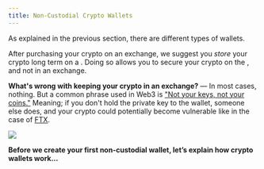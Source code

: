 ```yaml
---
title: Non-Custodial Crypto Wallets
---
```


As explained in the previous section, there are different types of wallets.&#x20;

After purchasing your crypto on an exchange, we suggest you *store* your crypto long term on a <Nutshell children="non-custodial wallet" glossaryEntry="content/glossary/Non-custodial-Crypto-Wallet.mdx" />. Doing so allows you to secure your crypto on the <Nutshell children="blockchain" glossaryEntry="content/glossary/blockchain.mdx" />, and not in an exchange.&#x20;

**What's wrong with keeping your crypto in an exchange?** — In most cases, nothing. But a common phrase used in Web3 is ["Not your keys, not your coins."](https://www.ledger.com/academy/not-your-keys-not-your-coins-why-it-matters) Meaning; if you don't hold the private key to the wallet, someone else does, and your crypto could potentially become vulnerable like in the case of [FTX](https://www.investopedia.com/ftx-exchange-5200842).

![](/assets/bit-crypto-wallet.jpg)

**Before we create your first non-custodial wallet, let’s explain how crypto wallets work…**
